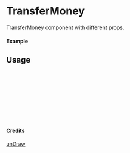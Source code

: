 
<Meta of={TransferMoney} title="unDraw/TransferMoney" />

# TransferMoney

TransferMoney component with different props.

#### Example

<Canvas of={TransferMoney.Primary} />

## Usage

```ts
import { TransferMoney } from "yadl-ui";

const Example = () => {
  return (
      <TransferMoney />
  );
};

export default Example;
```

#### Credits
[unDraw](https://undraw.co/illustrations)
